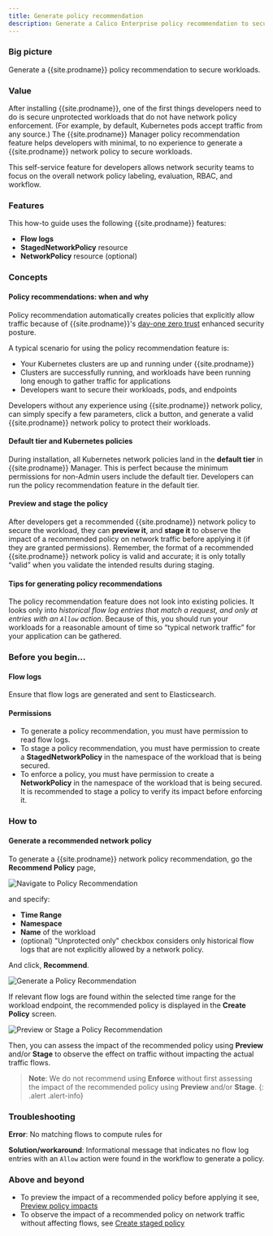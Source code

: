 ```yaml
---
title: Generate policy recommendation
description: Generate a Calico Enterprise policy recommendation to secure unprotected workloads.
---
```


### Big picture

Generate a {{site.prodname}} policy recommendation to secure workloads.

### Value

After installing {{site.prodname}}, one of the first things developers need to do is secure unprotected workloads that do not have network policy enforcement. (For example, by default, Kubernetes pods accept traffic from any source.) The {{site.prodname}} Manager policy recommendation feature helps developers with minimal, to no experience to generate a {{site.prodname}} network policy to secure workloads.

This self-service feature for developers allows network security teams to focus on the overall network policy labeling, evaluation, RBAC, and workflow.

### Features

This how-to guide uses the following {{site.prodname}} features:
- **Flow logs**
- **StagedNetworkPolicy** resource
- **NetworkPolicy** resource (optional)

### Concepts

#### Policy recommendations: when and why

Policy recommendation automatically creates policies that explicitly allow traffic because of {{site.prodname}}'s [day-one zero trust](policy-best-practices#policy-best-practices-for-day-one-zero-trust) enhanced security posture.

A typical scenario for using the policy recommendation feature is:

- Your Kubernetes clusters are up and running under {{site.prodname}}
- Clusters are successfully running, and workloads have been running long enough to gather traffic for applications
- Developers want to secure their workloads, pods, and endpoints

Developers without any experience using {{site.prodname}} network policy, can simply specify a few parameters, click a button, and generate a valid {{site.prodname}} network policy to protect their workloads.

#### Default tier and Kubernetes policies

During installation, all Kubernetes network policies land in the **default tier** in {{site.prodname}} Manager. This is perfect because the minimum permissions for non-Admin users include the default tier. Developers can run the policy recommendation feature in the default tier.

#### Preview and stage the policy

After developers get a recommended {{site.prodname}} network policy to secure the workload, they can **preview it**, and **stage it** to observe the impact of a recommended policy on network traffic before applying it (if they are granted permissions). Remember, the format of a recommended {{site.prodname}} network policy is valid and accurate; it is only totally “valid” when you validate the intended results during staging.

#### Tips for generating policy recommendations

The policy recommendation feature does not look into existing policies. It looks only into *historical flow log entries that match a request, and only at entries with an `Allow` action*. Because of this, you should run your workloads for a reasonable amount of time so “typical network traffic” for your application can be gathered.

### Before you begin...

#### Flow logs

Ensure that flow logs are generated and sent to Elasticsearch.

#### Permissions

- To generate a policy recommendation, you must have permission to read flow logs.
- To stage a policy recommendation, you must have permission to create a **StagedNetworkPolicy** in the namespace of the workload that is being secured.
- To enforce a policy, you must have permission to create a **NetworkPolicy** in the namespace of the workload that is being secured. It is recommended to stage a policy to verify its impact before enforcing it.

### How to

#### Generate a recommended network policy

To generate a {{site.prodname}} network policy recommendation, go the **Recommend Policy** page,

![Navigate to Policy Recommendation]({{site.baseurl}}/images/generate-policy-recommendation/recommend-policy-action-bar.png)

and specify:

- **Time Range**
- **Namespace**
- **Name** of the workload
- (optional)  "Unprotected only" checkbox considers only historical flow logs that are not explicitly allowed by a network policy.

And click, **Recommend**.

![Generate a Policy Recommendation]({{site.baseurl}}/images/generate-policy-recommendation/recommend-policy-screen.png)

If relevant flow logs are found within the selected time range for the workload endpoint, the recommended policy is displayed in the **Create Policy** screen.

![Preview or Stage a Policy Recommendation]({{site.baseurl}}/images/generate-policy-recommendation/create-policy-action-buttons.png)

Then, you can assess the impact of the recommended policy using **Preview** and/or **Stage** to observe the effect on traffic without impacting the actual traffic flows.

>**Note**: We do not recommend using **Enforce** without first assessing the impact of the recommended policy using **Preview** and/or **Stage**.
{: .alert .alert-info}

### Troubleshooting

**Error**: No matching flows to compute rules for

**Solution/workaround**: Informational message that indicates no flow log entries with an `Allow` action were found in the workflow to generate a policy.

### Above and beyond

- To preview the impact of a recommended policy before applying it see, [Preview policy impacts]({{site.baseurl}}/security/policy-impact-preview)
- To observe the impact of a recommended policy on network traffic without affecting flows, see [Create staged policy]({{site.baseurl}}/security/staged-network-policies)

